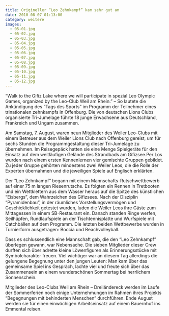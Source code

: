 ```yaml
---
title: Origineller “Leo Zehnkampf” kam sehr gut an
date: 2010-08-07 01:13:00
category: weitere
images:
  - 05-01.jpg
  - 05-02.jpg
  - 05-03.jpg
  - 05-04.jpg
  - 05-05.jpg
  - 05-06.jpg
  - 05-07.jpg
  - 05-08.jpg
  - 05-09.jpg
  - 05-10.jpg
  - 05-11.jpg
  - 05-12.jpg
---
```


“Walk to the Gifiz Lake where we will participate in spezial Leo Olympic Games, organized by the Leo-Club Weil am Rhein.” – So lautete die Ankündigung des “Tags des Sports” im Programm der Teilnehmer eines trinationalen zehnkampfs in Offenburg. Die von deutschen Lions Clubs organisierte Tri-Jumelage führte 18 junge Erwachsene aus Deutschland, Frankreich und Ungarn zusammen.

Am Samstag, 7. August, waren neun Mitglieder des Weiler Leo-Clubs mit einem Betreuer aus dem Weiler Lions Club nach Offenburg gereist, um für sechs Stunden die Programmgestaltung dieser Tri-Jumelage zu übernehmen. Im Reisegepäck hatten sie eine Menge Spielgeräte für den Einsatz auf dem weitläufigen Gelände des Strandbads am Gifizsee.Per Los wurden nach einem ersten Kennenlernen vier gemischte Gruppen gebildet. Zu jeder Gruppe gehörten mindestens zwei Weiler Leos, die die Rolle der Experten übernahmen und die jeweiligen Spiele auf Englisch erklärten.

Der “Leo Zehnkampf” begann mit einem Mannschafts-Rutschwettbewerb auf einer 75 m langen Riesenrutsche. Es folgten ein Rennen in Tretbooten und ein Wettklettern aus dem Wasser heraus auf die Spitze des künstlichen “Eisbergs”, dem Wahrzeichen des Gifizsees. Nach der Disziplin “Pyramidenbau”, in der räumliches Vorstellungsvermögen und Geschicklichkeit getestet wurden, luden die Weiler Leos ihre Gäste zum Mittagessen in einem SB-Restaurant ein. Danach standen Ringe werfen, Seilhüpfen, Rundlaufspiele an der Tischtennisplatte und Wurfspiele mit Catchbällen auf dem Programm. Die letzten beiden Wettbewerbe wurden in Turnierform ausgetragen: Boccia und Beachvolleyball.

Dass es schlussendlich eine Mannschaft gab, die den “Leo Zehnkampf” überlegen gewann, war Nebensache. Die sieben Mitglieder dieser Crew durften sich über adrette kleine Löwenfiguren als Erinnerungsstücke mit Symbolcharakter freuen. Viel wichtiger war an diesem Tag allerdings die gelungene Begegnung unter den jungen Leuten: Man kam über das gemeinsame Spiel ins Gespräch, lachte viel und freute sich über das Zusammensein an einem wunderschönen Sommertag bei herrlichem Sonnenschein.

Mitglieder des Leo-Clubs Weil am Rhein – Dreiländereck werden im Laufe der Sommerferien noch einige Unternehmungen im Rahmen ihres Projekts “Begegnungen mit behinderten Menschen” durchführen. Ende August werden sie für einen einwöchigen Arbeitseinsatz auf einem Bauernhof ins Emmental reisen.
